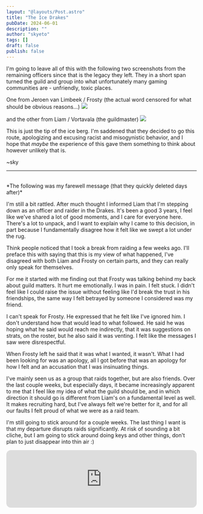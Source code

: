 ```yaml
---
layout: "@layouts/Post.astro"
title: "The Ice Drakes"
pubDate: 2024-06-01
description: ""
author: "skyeto"
tags: []
draft: false
publish: false
---
```



I'm going to leave all of this with the following two screenshots from the remaining officers since that is the legacy they left. They in a short span turned the guild and group into what unfortunately many gaming communities are - unfriendly, toxic places.

One from Jeroen van Limbeek / Frosty (the actual word censored for what should be obvious reasons...)
<img src="https://skyeto-blog-static.b-cdn.net/p/icedrakes/jeroen.png"/>

and the other from Liam / Vortavala (the guildmaster)
<img src="https://skyeto-blog-static.b-cdn.net/p/icedrakes/liam.png"/>

This is just the tip of the ice berg. I'm saddened that they decided to go this route, apologizing and excusing racist and misogynistic behavior, and I hope that *maybe* the experience of this gave them something to think about however unlikely that is.

~sky

---
<br/>
*The following was my farewell message (that they quickly deleted days after)*

I'm still a bit rattled. After much thought I informed Liam that I'm stepping down as an officer and raider in the Drakes. It's been a good 3 years, I feel like we've shared a lot of good moments, and I care for everyone here. There's a lot to unpack, and I want to explain why I came to this decision, in part because I fundamentally disagree how it felt like we swept a lot under the rug.

Think people noticed that I took a break from raiding a few weeks ago. I'll preface this with saying that this is my view of what happened, I've disagreed with both Liam and Frosty on certain parts, and they can really only speak for themselves. 

For me it started with me finding out that Frosty was talking behind my back about guild matters. It hurt me emotionally. I was in pain. I felt stuck. I didn't feel like I could raise the issue without feeling like I'd break the trust in his friendships, the same way I felt betrayed by someone I considered was my friend.

I can't speak for Frosty. He expressed that he felt like I've ignored him. I don't understand how that would lead to what followed. He said he was hoping what he said would reach me indirectly, that it was suggestions on strats, on the roster, but he also said it was venting. I felt like the messages I saw were disrespectful.

When Frosty left he said that it was what I wanted, it wasn't. What I had been looking for was an apology, all I got before that was an apology for how I felt and an accusation that I was insinuating things.    

I've mainly seen us as a group that raids together, but are also friends. Over the last couple weeks, but especially days, it became increasingly apparent to me that I feel like my idea of what the guild should be, and in which direction it should go is different from Liam's on a fundamental level as well. It makes recruiting hard, but I've always felt we're better for it, and for all our faults I felt proud of what we were as a raid team.

I'm still going to stick around for a couple weeks. The last thing I want is that my departure disrupts raids significantly. At risk of sounding a bit cliche, but I am going to stick around doing keys and other things, don't plan to just disappear into thin air :)

<DNT client:only="react" source="Spotify"><iframe style="border-radius:12px" src="https://open.spotify.com/embed/track/7pKfPomDEeI4TPT6EOYjn9?utm_source=generator" width="100%" height="152" frameBorder="0" allowfullscreen="" allow="autoplay; clipboard-write; encrypted-media; fullscreen; picture-in-picture" loading="lazy"></iframe></DNT>

